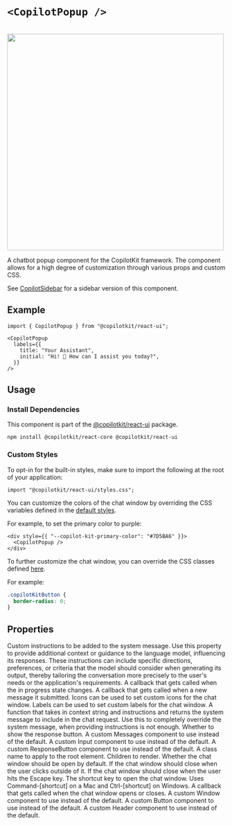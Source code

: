 



# `<CopilotPopup />`

<br/>
<img src="/images/CopilotPopup.gif" width="500" />
 
A chatbot popup component for the CopilotKit framework. The component allows for a high degree
of customization through various props and custom CSS.
 
See [CopilotSidebar](/reference/components/CopilotSidebar) for a sidebar version of this component.
 
## Example
 
```tsx
import { CopilotPopup } from "@copilotkit/react-ui";
 
<CopilotPopup
  labels={{
    title: "Your Assistant",
    initial: "Hi! 👋 How can I assist you today?",
  }}
/>
```
 
## Usage
 
### Install Dependencies
 
This component is part of the [@copilotkit/react-ui](https://npmjs.com/package/@copilotkit/react-ui) package.
 
```shell npm2yarn \"@copilotkit/react-ui"\
npm install @copilotkit/react-core @copilotkit/react-ui
```
 
### Custom Styles
 
To opt-in for the built-in styles, make sure to import the following at the root of your application:
 
```tsx
import "@copilotkit/react-ui/styles.css";
```
 
You can customize the colors of the chat window by overriding the CSS variables
defined in the [default styles](https://github.com/CopilotKit/CopilotKit/blob/main/CopilotKit/packages/react-ui/src/css/colors.css).
 
For example, to set the primary color to purple:
 
```tsx
<div style={{ "--copilot-kit-primary-color": "#7D5BA6" }}>
  <CopilotPopup />
</div>
```
 
To further customize the chat window, you can override the CSS classes defined
[here](https://github.com/CopilotKit/CopilotKit/blob/main/CopilotKit/packages/react-ui/src/css/).
 
For example:
 
```css
.copilotKitButton {
  border-radius: 0;
}
```

## Properties

<PropertyReference name="instructions" type="string"  > 
Custom instructions to be added to the system message. Use this property to
  provide additional context or guidance to the language model, influencing
  its responses. These instructions can include specific directions,
  preferences, or criteria that the model should consider when generating
  its output, thereby tailoring the conversation more precisely to the
  user's needs or the application's requirements.
</PropertyReference>

<PropertyReference name="onInProgress" type="(inProgress: boolean) => void"  > 
A callback that gets called when the in progress state changes.
</PropertyReference>

<PropertyReference name="onSubmitMessage" type="(message: string) => void | Promise<void>"  > 
A callback that gets called when a new message it submitted.
</PropertyReference>

<PropertyReference name="icons" type="CopilotChatIcons"  > 
Icons can be used to set custom icons for the chat window.
</PropertyReference>

<PropertyReference name="labels" type="CopilotChatLabels"  > 
Labels can be used to set custom labels for the chat window.
</PropertyReference>

<PropertyReference name="makeSystemMessage" type="SystemMessageFunction"  > 
A function that takes in context string and instructions and returns
  the system message to include in the chat request.
  Use this to completely override the system message, when providing
  instructions is not enough.
</PropertyReference>

<PropertyReference name="showResponseButton" type="boolean"  default="true"> 
Whether to show the response button.
</PropertyReference>

<PropertyReference name="Messages" type="React.ComponentType<MessagesProps>"  > 
A custom Messages component to use instead of the default.
</PropertyReference>

<PropertyReference name="Input" type="React.ComponentType<InputProps>"  > 
A custom Input component to use instead of the default.
</PropertyReference>

<PropertyReference name="ResponseButton" type="React.ComponentType<ResponseButtonProps>"  > 
A custom ResponseButton component to use instead of the default.
</PropertyReference>

<PropertyReference name="className" type="string"  > 
A class name to apply to the root element.
</PropertyReference>

<PropertyReference name="children" type="React.ReactNode"  > 
Children to render.
</PropertyReference>

<PropertyReference name="defaultOpen" type="boolean"  default="false"> 
Whether the chat window should be open by default.
</PropertyReference>

<PropertyReference name="clickOutsideToClose" type="boolean"  default="true"> 
If the chat window should close when the user clicks outside of it.
</PropertyReference>

<PropertyReference name="hitEscapeToClose" type="boolean"  default="true"> 
If the chat window should close when the user hits the Escape key.
</PropertyReference>

<PropertyReference name="shortcut" type="string"  default="'/'"> 
The shortcut key to open the chat window.
  Uses Command-[shortcut] on a Mac and Ctrl-[shortcut] on Windows.
</PropertyReference>

<PropertyReference name="onSetOpen" type="(open: boolean) => void"  > 
A callback that gets called when the chat window opens or closes.
</PropertyReference>

<PropertyReference name="Window" type="React.ComponentType<WindowProps>"  > 
A custom Window component to use instead of the default.
</PropertyReference>

<PropertyReference name="Button" type="React.ComponentType<ButtonProps>"  > 
A custom Button component to use instead of the default.
</PropertyReference>

<PropertyReference name="Header" type="React.ComponentType<HeaderProps>"  > 
A custom Header component to use instead of the default.
</PropertyReference>

